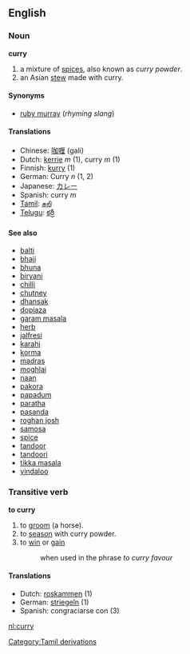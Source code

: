 ==English==
===Noun===
'''curry'''

# a mixture of [[spice]]s, also known as ''curry powder''.
# an Asian [[stew]] made with curry.

====Synonyms====
*[[ruby murray]] (''rhyming slang'')

====Translations====
*Chinese: [[咖喱]] (gali)
*Dutch: [[kerrie]] ''m'' (1), curry ''m'' (1)
*Finnish: [[kurry]] (1)
*German: Curry ''n'' (1, 2)
*Japanese: [[カレー]]
*Spanish: curry ''m''
*[[Tamil]]: [[கறி]]
*[[Telugu]]: [[కర్రీ]]

====See also====
*[[balti]]
*[[bhaji]]
*[[bhuna]]
*[[biryani]]
*[[chilli]]
*[[chutney]]
*[[dhansak]]
*[[dopiaza]]
*[[garam masala]]
*[[herb]]
*[[jalfresi]]
*[[karahi]]
*[[korma]]
*[[madras]]
*[[moghlai]]
*[[naan]]
*[[pakora]]
*[[papadum]]
*[[paratha]]
*[[pasanda]]
*[[roghan josh]]
*[[samosa]]
*[[spice]]
*[[tandoor]]
*[[tandoori]]
*[[tikka masala]]
*[[vindaloo]]

===Transitive verb===
'''to curry'''

# to [[groom]] (a horse).
# to [[season]] with curry powder.
# to [[win]] or [[gain]]
#: when used in the phrase ''to curry favour''

====Translations====
*Dutch: [[roskammen]] (1)
*German: [[striegeln]] (1)
*Spanish: congraciarse con (3)

[[nl:curry]]
[[Category:Tamil derivations]]